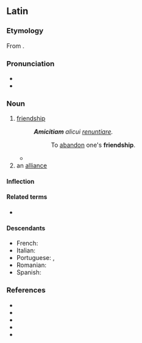 ==Latin==

===Etymology===
From {{af|la|amīcus|-itia|t1=friendly}}.

===Pronunciation===
* {{la-IPA|amīcitia|eccl=1}}
* {{audio|la-cls-amicitia.ogg|Audio (Classical)|lang=la}}

===Noun===
{{la-noun|amīcitia|amīcitiae|f|first}}

# [[friendship]]
#: '''''Amicitiam''' alicui [[renuntio|renuntiare]].''
#:: To [[abandon]] one's '''friendship'''.
#* {{Q|la|Julius Caesar|Bello Gallico|1|44|quote='''Amicitiam''' populi Romani sibi ornamento et praesidio, non detrimento esse oportere, atque se hac spe petisse.|trans=That the friendship of the Roman people ought to prove to him an ornament and a safeguard, not a detriment; and that he sought it with that expectation.}}
# an [[alliance]]

====Inflection====
{{la-decl-1st|amīciti}}

====Related terms====
* {{l|la|amō}}

====Descendants====
* French: {{l|fr|amitié}}
* Italian: {{l|it|amicizia}}
* Portuguese: {{l|pt|amicícia}}, {{l|pt|amizade}}
* Romanian: {{l|ro|amiciție}}
* Spanish: {{l|es|amicicia}}

===References===
* {{R:L&S}}
* {{R:Elementary Lewis}}
* {{R:du Cange}}
* {{R:Gaffiot}}
* {{R:M&A}}
